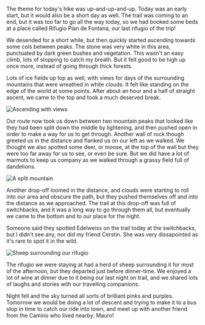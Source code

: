 The theme for today's hike was up-and-up-and-up. Today was an early start, but
it would also be a short day as well. The trail was coming to an end, but it
was too far to go all the way today, so we had booked some beds at a place
called Rifugio Pian de Fontana, our last rifugio of the trip!

<Stats gain="1749" loss="2454" miles="3.9" steps="15763" />

We desended for a short while, but then quickly started ascending towards some
cols between peaks. The stone was very white in this area, punctuated by dark
green bushes and vegetation. This wasn't an easy climb, lots of stopping to
catch my breath. But it felt good to be high up once more, instead of going
through thick forests.

Lots of ice fields up top as well, with views for days of the surrounding
mountains that were wreathed in white clouds. It felt like standing on the
edge of the world at some points. After about an hour and a half of straight
ascent, we came to the top and took a much deserved break.

![Ascending with views](2019/07/16/442554bf-3d3c-424a-bdeb-0a2272112880.jpeg,2019/07/16/a35bff22-1ec2-49a2-b23d-968e419cc4b5.jpeg,2019/07/16/22c273d1-c79c-4026-8733-15f007d0c853.jpeg)

Our route now took us down between two mountain peaks that looked like they had
been split down the middle by lightening, and then pushed open in order to make
a way for us to get through. Another wall of rock though greeted us in the
distance and flanked us on our left as we walked. We thought we also spotted
some deer, or moose, at the top of the wall but they were too far away for us
to see, or even be sure. But we did have a lot of marmots to keep us company as
we walked through a grassy field full of dandelions.

![A split mountain](2019/07/16/e7e5c220-ebf8-4eb3-98b7-ce7b9bf4d1d5.jpeg)

Another drop-off loomed in the distance, and clouds were starting to roll into
our area and obscure the path, but they pushed themselves off and into the
distance as we approached. The trail at this drop-off was full of switchbacks,
and it was a long way to go through them all, but eventually we came to the
bottom and to our place for the night.

Someone said they spotted Edelweiss on the trail today at the switchbacks, but
I didn't see any, nor did my friend Cerstin. She was very dissapointed as it's
rare to spot it in the wild.

![Sheep surrounding our rifugio](2019/07/16/8d786299-a25b-4d81-9e0d-1ffed2adaa4d.jpeg)

The rifugio we were staying at had a herd of sheep surrounding it for most of
the afternoon, but they departed just before dinner-time. We enjoyed a lot of
wine at dinner due to it being our last night on trail, and we shared lots of
laughs and stories with our travelling companions.

Night fell and the sky turned all sorts of brilliant pinks and purples. Tomorrow
we would be doing a lot of descent and trying to make it to a bus stop in time
to catch our ride into town, and meet up with another friend from the Camino
who lived nearby: Mauro!
